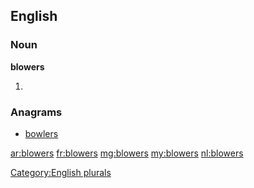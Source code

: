 ==English==

===Noun===
'''blowers'''

# {{plural of|[[blower]]}}

===Anagrams===
* [[bowlers#English|bowlers]]

[[Category:English plurals]]

[[ar:blowers]]
[[fr:blowers]]
[[mg:blowers]]
[[my:blowers]]
[[nl:blowers]]